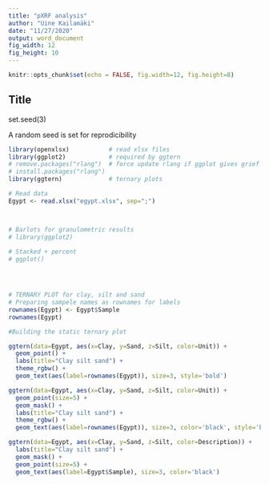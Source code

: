 ---
title: "pXRF analysis"
author: "Uine Kailamäki"
date: "11/27/2020"
output: word_document
fig_width: 12 
fig_height: 10 
---

```{r setup, include=FALSE}

knitr::opts_chunk$set(echo = FALSE, fig.width=12, fig.height=8)

```

## Title

set.seed(3)

A random seed is set for reprodicibility

```{r, echo=FALSE, message=FALSE, warning=FALSE}


library(openxlsx)           # read xlsx files
library(ggplot2)            # required by ggtern
# remove.packages("rlang")  # force update rlang if ggplot gives grief
# install.packages("rlang")
library(ggtern)             # ternary plots

# Read data
Egypt <- read.xlsx("egypt.xlsx", sep=";")



# Barlots for granulometric results
# library(ggplot2)
 
# Stacked + percent
# ggplot()




# TERNARY PLOT for clay, silt and sand
# Preparing sampele names as rownames for labels
rownames(Egypt) <- Egypt$Sample 
rownames(Egypt)

#Building the static ternary plot

ggtern(data=Egypt, aes(x=Clay, y=Sand, z=Silt, color=Unit)) +
  geom_point() +
  labs(title="Clay silt sand") +
  theme_rgbw() +
  geom_text(aes(label=rownames(Egypt)), size=3, style='bold')

ggtern(data=Egypt, aes(x=Clay, y=Sand, z=Silt, color=Unit)) +
  geom_point(size=5) +
  geom_mask() +
  labs(title="Clay silt sand") +
  theme_rgbw() +
  geom_text(aes(label=rownames(Egypt)), size=3, color='black', style='bold')

ggtern(data=Egypt, aes(x=Clay, y=Sand, z=Silt, color=Description)) +
  labs(title="Clay silt sand") +
  geom_mask() +
  geom_point(size=5) +
  geom_text(aes(label=Egypt$Sample), size=3, color='black')


```


